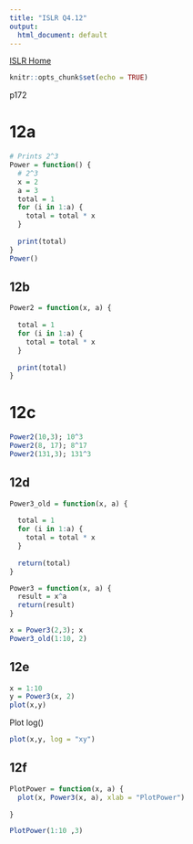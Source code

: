 ```yaml
---
title: "ISLR Q4.12"
output:
  html_document: default
---
```

[ISLR Home](../index.html)

```r
knitr::opts_chunk$set(echo = TRUE)
```
p172

# 12a

```r
# Prints 2^3
Power = function() {
  # 2^3
  x = 2
  a = 3
  total = 1
  for (i in 1:a) {
    total = total * x
  }
  
  print(total)
}
Power()
```



## 12b
```r
Power2 = function(x, a) {
  
  total = 1
  for (i in 1:a) {
    total = total * x
  }
  
  print(total)
}
```


# 12c

```r
Power2(10,3); 10^3
Power2(8, 17); 8^17
Power2(131,3); 131^3
```


## 12d

```r
Power3_old = function(x, a) {
  
  total = 1
  for (i in 1:a) {
    total = total * x
  }
  
  return(total)
}

Power3 = function(x, a) {
  result = x^a
  return(result)
}

x = Power3(2,3); x
Power3_old(1:10, 2)
```


## 12e

```r
x = 1:10
y = Power3(x, 2)
plot(x,y)
```

Plot log()
```r
plot(x,y, log = "xy")
```

## 12f

```r
PlotPower = function(x, a) {
  plot(x, Power3(x, a), xlab = "PlotPower")
  
}

PlotPower(1:10 ,3)
```



